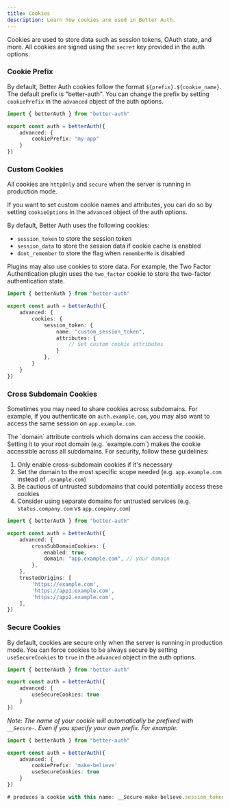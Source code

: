 ```yaml
---
title: Cookies
description: Learn how cookies are used in Better Auth.
---
```


Cookies are used to store data such as session tokens, OAuth state, and more. All cookies are signed using the `secret` key provided in the auth options.

### Cookie Prefix

By default, Better Auth cookies follow the format `${prefix}.${cookie_name}`. The default prefix is "better-auth". You can change the prefix by setting `cookiePrefix` in the `advanced` object of the auth options.

```ts title="auth.ts"
import { betterAuth } from "better-auth"

export const auth = betterAuth({
    advanced: {
        cookiePrefix: "my-app"
    }
})
```

### Custom Cookies

All cookies are `httpOnly` and `secure` when the server is running in production mode.

If you want to set custom cookie names and attributes, you can do so by setting `cookieOptions` in the `advanced` object of the auth options.

By default, Better Auth uses the following cookies:

- `session_token` to store the session token
- `session_data` to store the session data if cookie cache is enabled
- `dont_remember` to store the flag when `rememberMe` is disabled

Plugins may also use cookies to store data. For example, the Two Factor Authentication plugin uses the `two_factor` cookie to store the two-factor authentication state.

```ts title="auth.ts"
import { betterAuth } from "better-auth"

export const auth = betterAuth({
    advanced: {
        cookies: {
            session_token: {
                name: "custom_session_token",
                attributes: {
                    // Set custom cookie attributes
                }
            },
        }
    }
})
```

### Cross Subdomain Cookies

Sometimes you may need to share cookies across subdomains. 
For example, if you authenticate on `auth.example.com`, you may also want to access the same session on `app.example.com`.

<Callout type="warn">
The `domain` attribute controls which domains can access the cookie. Setting it to your root domain (e.g. `example.com`) makes the cookie accessible across all subdomains. For security, follow these guidelines:

1. Only enable cross-subdomain cookies if it's necessary
2. Set the domain to the most specific scope needed (e.g. `app.example.com` instead of `.example.com`)
3. Be cautious of untrusted subdomains that could potentially access these cookies
4. Consider using separate domains for untrusted services (e.g. `status.company.com` vs `app.company.com`)
</Callout>

```ts title="auth.ts"
import { betterAuth } from "better-auth"

export const auth = betterAuth({
    advanced: {
        crossSubDomainCookies: {
            enabled: true,
            domain: "app.example.com", // your domain
        },
    },
    trustedOrigins: [
        'https://example.com',
        'https://app1.example.com',
        'https://app2.example.com',
    ],
})
```
### Secure Cookies

By default, cookies are secure only when the server is running in production mode. You can force cookies to be always secure by setting `useSecureCookies` to `true` in the `advanced` object in the auth options.

```ts title="auth.ts"
import { betterAuth } from "better-auth"

export const auth = betterAuth({
    advanced: {
        useSecureCookies: true
    }
})
```

*Note: The name of your cookie will automatically be prefixed with `__Secure-`. Even if you specify your own prefix. For example:*

```ts title="cookie.ts"
import { betterAuth } from "better-auth"

export const auth = betterAuth({
    advanced: {
        cookiePrefix: 'make-believe'
        useSecureCookies: true
    }
})

# produces a cookie with this name: __Secure-make-believe.session_token
```